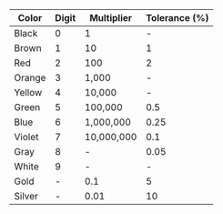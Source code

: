 | Color     | Digit | Multiplier | Tolerance (%) |
|-----------|-------|------------|---------------|
| Black     | 0     | 1          | -             |
| Brown     | 1     | 10         | 1             |
| Red       | 2     | 100        | 2             |
| Orange    | 3     | 1,000      | -             |
| Yellow    | 4     | 10,000     | -             |
| Green     | 5     | 100,000    | 0.5           |
| Blue      | 6     | 1,000,000  | 0.25          |
| Violet    | 7     | 10,000,000 | 0.1           |
| Gray      | 8     | -          | 0.05          |
| White     | 9     | -          | -             |
| Gold      | -     | 0.1        | 5             |
| Silver    | -     | 0.01       | 10            |
